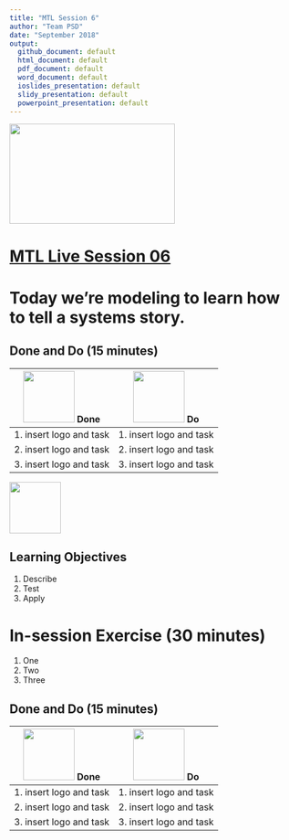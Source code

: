 ```yaml
---
title: "MTL Session 6"
author: "Team PSD"
date: "September 2018"
output: 
  github_document: default
  html_document: default
  pdf_document: default
  word_document: default
  ioslides_presentation: default
  slidy_presentation: default
  powerpoint_presentation: default
---
```


<img src = "https://github.com/lzim/teampsd/blob/master/resources/logos/mtl_live_sq_sm.png"
     height = "175" width = "290">  

# [MTL Live Session 06](https://github.com/lzim/teampsd/blob/master/mtl_facilitate_workgroup/mtl_live_guide/mtl_live_session06_see.Rmd "MTL Live Session 06")

# Today we're modeling to learn how to tell a systems story.

## Done and Do (15 minutes)
<!-- Do/Done Tables -->
| <img src = "https://raw.githubusercontent.com/lzim/teampsd/hexagon_icons/np_hexagon-check-mark_309690_003F72.png" height = "90" width = "90"> **Done** | <img src = "https://raw.githubusercontent.com/lzim/teampsd/hexagon_icons/np_synchronize_778914_003F72.png" height = "90" width = "90"> **Do** |
| --- | --- | 
| 1. insert logo and task | 1. insert logo and task | 
| 2. insert logo and task | 2. insert logo and task | 
| 3. insert logo and task | 3. insert logo and task | 

<!-- Learning Objectives Icon --> 
<img src = "https://github.com/lzim/teampsd/blob/master/resources/icons/we_decided_learning_objectives.png" height = "90" width = "90" style ="display: inline-block"/> 

## Learning Objectives

1. Describe
2. Test
3. Apply

# In-session Exercise (30 minutes)

1. One
2. Two 
3. Three

## Done and Do (15 minutes)
<!-- Do/Done Tables -->
| <img src = "https://raw.githubusercontent.com/lzim/teampsd/hexagon_icons/np_hexagon-check-mark_309690_003F72.png" height = "90" width = "90"> **Done** | <img src = "https://raw.githubusercontent.com/lzim/teampsd/hexagon_icons/np_synchronize_778914_003F72.png" height = "90" width = "90"> **Do** |
| --- | --- | 
| 1. insert logo and task | 1. insert logo and task | 
| 2. insert logo and task | 2. insert logo and task | 
| 3. insert logo and task | 3. insert logo and task | 

